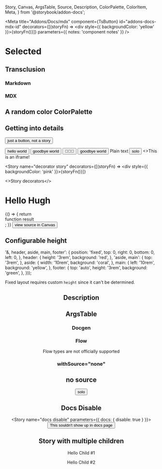   Story,
  Canvas,
  ArgsTable,
  Source,
  Description,
  ColorPalette,
  ColorItem,
  Meta,
} from '@storybook/addon-docs';

<Meta
  title="Addons/Docs/mdx"
  component={TsButton}
  id="addons-docs-mdx-id"
  decorators={[(storyFn) => <div style={{ backgroundColor: 'yellow' }}>{storyFn()}</div>]}
  parameters={{ notes: 'component notes' }}
/>

# Selected

<Story id="." />

<Source id="." />

<Canvas>
  <Story id="." />
</Canvas>

<ArgsTable of="." />

## Transclusion

### Markdown

<MdNotes />

### MDX

<MdxNotes />

## A random color ColorPalette

<ColorPalette>
  <ColorItem
    title="theme.color.greyscale"
    subtitle="Some of the greys"
    colors={['#FFFFFF', '#F8F8F8', '#F3F3F3']}
  />
  <ColorItem title="theme.color.primary" subtitle="Coral" colors={['#FF4785']} />
  <ColorItem title="theme.color.secondary" subtitle="Ocean" colors={['#1EA7FD']} />
  <ColorItem
    title="theme.color.positive"
    subtitle="Green"
    colors={[
      'rgba(102,191,60,1)',
      'rgba(102,191,60,.8)',
      'rgba(102,191,60,.6)',
      'rgba(102,191,60,.3)',
    ]}
  />
</ColorPalette>

## Getting into details

<Button>just a button, not a story</Button>



<Canvas>
  <Story name="hello story">
    <Button onClick={action('clicked')}>hello world</Button>
  </Story>
  <Story name="goodbye">
    <Button onClick={action('clicked')}>goodbye world</Button>
  </Story>
  <Story name="with icons">
    <Button onClick={action('clicked')}>🤘🚀💯</Button>
  </Story>
  <Story name="notes" parameters={{ notes: 'story notes' }}>
    <Button onClick={action('clicked')}>goodbye world</Button>
  </Story>
  <Story name="plaintext">Plain text</Story>
</Canvas>

<Story name="solo story">
  <Button onClick={action('clicked')}>solo</Button>
</Story>

<Story name="iframe story" inline={false} height="100px">
  <>This is an iframe!</>
</Story>

<Story
  name="decorator story"
  decorators={[(storyFn) => <div style={{ backgroundColor: 'pink' }}>{storyFn()}</div>]}
>
  <>Story decorators</>
</Story>

<Story name="theme">
  <h1 className="text-lg">Hello Hugh</h1>
</Story>

<Story name="function" height="100px">
  {() => {
    return <div>function result</div>;
  }}
</Story>

<Source name="hello story" />

<Canvas>
  <Button onClick={action('clicked')}>view source in Canvas</Button>
</Canvas>

## Configurable height

<Canvas withToolbar>
  <Story id="basics-button--all-buttons" height="400px" />
</Canvas>

  '&, header, aside, main, footer': {
    position: 'fixed',
    top: 0,
    right: 0,
    bottom: 0,
    left: 0,
  },
  header: {
    height: '3rem',
    background: 'red',
  },
  'aside, main': {
    top: '3rem',
  },
  aside: {
    width: '10rem',
    background: 'coral',
  },
  main: {
    left: '10rem',
    background: 'yellow',
  },
  footer: {
    top: 'auto',
    height: '3rem',
    background: 'green',
  },
}));

Fixed layout requires custom `height` since it can't be determined.

<Canvas withToolbar>
  <Story name="fixed layout example" height="15rem">
    <FixedLayoutExample>
      <header />
      <aside />
      <main />
      <footer />
    </FixedLayoutExample>
  </Story>
</Canvas>

## Description

<Description markdown="this is _markdown_" />

<Description of={DocgenButton} />

## ArgsTable

### Docgen

<ArgsTable of={DocgenButton} />

### Flow

Flow types are not officially supported

<ArgsTable of={FlowTypeButton} />

### withSource="none"

<Canvas withSource="none">
  <h1>no source</h1>
</Canvas>

<Canvas withSource="none">
  <Story name="no source Canvas">
    <Button onClick={action('clicked')}>solo</Button>
  </Story>
</Canvas>

## Docs Disable

<Story name="docs disable" parameters={{ docs: { disable: true } }}>
  <Button>This souldn't show up in docs page</Button>
</Story>

## Story with multiple children

<Canvas>
  <Story name="story multiple children">
    <p>Hello Child #1</p>
    <p>Hello Child #2</p>
  </Story>
</Canvas>

